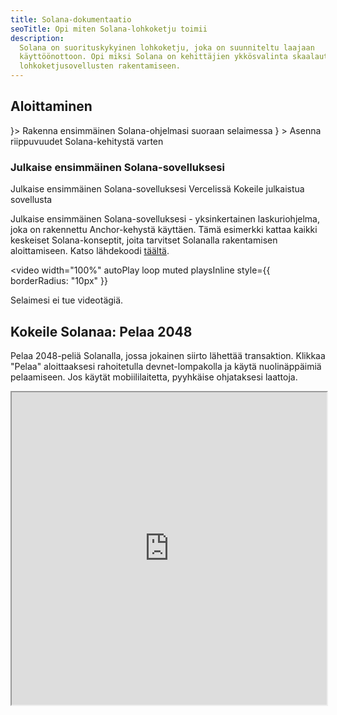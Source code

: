 ```yaml
---
title: Solana-dokumentaatio
seoTitle: Opi miten Solana-lohkoketju toimii
description:
  Solana on suorituskykyinen lohkoketju, joka on suunniteltu laajaan
  käyttöönottoon. Opi miksi Solana on kehittäjien ykkösvalinta skaalautuvien
  lohkoketjusovellusten rakentamiseen.
---
```


## Aloittaminen

<Cards>
  <Card title="Pika-aloitus" href="/docs/intro/quick-start" icon={<Rocket />}>
    Rakenna ensimmäinen Solana-ohjelmasi suoraan selaimessa
  </Card>
  <Card
    title="Asenna paikallinen ympäristö"
    href="/docs/intro/installation"
    icon={<Download />}
  >
    Asenna riippuvuudet Solana-kehitystä varten
  </Card>
</Cards>

### Julkaise ensimmäinen Solana-sovelluksesi

<Cards>
  <Card
    title="Julkaise Vercelissä"
    href="https://vercel.com/new/clone?repository-url=https%3A%2F%2Fgithub.com%2Fsolana-developers%2Fanchor-web3js-nextjs&root-directory=frontend&demo-title=Anchor%20Web3.js%20Next.js%20Demo&demo-description=An%20example%20deployment%20of%20the%20Anchor%20Web3.js%20Next.js%20project.&demo-url=https%3A%2F%2Fanchor-web3js-nextjs.vercel.app%2F&project-name=anchor-web3js-nextjs&repository-name=anchor-web3js-nextjs"
  >
    Julkaise ensimmäinen Solana-sovelluksesi Vercelissä
  </Card>
  <Card
    title="Vercel-esikatselu"
    href="https://anchor-web3js-nextjs-jade.vercel.app/"
  >
    Kokeile julkaistua sovellusta
  </Card>
</Cards>

Julkaise ensimmäinen Solana-sovelluksesi - yksinkertainen laskuriohjelma, joka
on rakennettu Anchor-kehystä käyttäen. Tämä esimerkki kattaa kaikki keskeiset
Solana-konseptit, joita tarvitset Solanalla rakentamisen aloittamiseen. Katso
lähdekoodi [täältä](https://github.com/solana-developers/anchor-web3js-nextjs).

<Accordions>
<Accordion title="Sovelluksen demo">

<video
  width="100%"
  autoPlay
  loop
  muted
  playsInline
  style={{
    borderRadius: "10px"
  }}
>
  <source src="/assets/docs/counter.mp4" type="video/mp4" />
  Selaimesi ei tue videotägiä.
</video>

</Accordion>
</Accordions>

## Kokeile Solanaa: Pelaa 2048

Pelaa 2048-peliä Solanalla, jossa jokainen siirto lähettää transaktion. Klikkaa
"Pelaa" aloittaaksesi rahoitetulla devnet-lompakolla ja käytä nuolinäppäimiä
pelaamiseen. Jos käytät mobiililaitetta, pyyhkäise ohjataksesi laattoja.

<Accordions>
<Accordion title="Pelaa Solana 2048">

<iframe
  src="https://solplay.de/solana-2048/"
  width="100%"
  height="500"
  style={{
    borderRadius: "12px",
    border: "2px solid rgba(0, 0, 0, 0.2)",
    maxWidth: "100%",
    minHeight: "300px",
    aspectRatio: "1"
  }}
  scrolling="no"
/>

</Accordion>
</Accordions>

Kehittäjä: [Jonas](https://x.com/SolPlay_jonas), Solana Foundationin
DevRel-tiimistä.

## Aloita oppiminen

Opi Solana-kehityksen keskeiset konseptit.

<Cards>
  <Card title="Tilit" href="/docs/core/accounts">
    Miten Solana tallentaa tietoa
  </Card>
  <Card title="Maksut Solanassa" href="/docs/core/fees">
    Transaktioiden lähettämisen kustannukset Solanassa
  </Card>
  <Card title="Transaktiot" href="/docs/core/transactions">
    Miten olla vuorovaikutuksessa Solana-verkon kanssa
  </Card>
  <Card title="Ohjelmat" href="/docs/core/programs">
    Smart contractit Solanassa
  </Card>
  <Card title="Programs Derived Address" href="/docs/core/pda">
    Miten luoda deterministisiä osoitteita
  </Card>
  <Card title="Cross Program Invocation" href="/docs/core/cpi">
    Miten kutsua yhtä ohjelmaa toisesta
  </Card>
</Cards>

### Asiakaspuolen kehitys

Jos kehität asiakaspuolella, seuraavat yhteisön kehittämät SDK:t auttavat sinua
olemaan vuorovaikutuksessa verkon kanssa suosituilla ohjelmointikielillä:

| Kieli      | SDK                                                                                                                                         |
| ---------- | ------------------------------------------------------------------------------------------------------------------------------------------- |
| Rust       | [solana_sdk](https://docs.rs/solana-sdk/latest/solana_sdk/)                                                                                 |
| Typescript | [@solana/web3.js](https://github.com/anza-xyz/solana-web3.js)                                                                               |
| Python     | [solders](https://github.com/kevinheavey/solders)                                                                                           |
| Java       | [sava](https://sava.software) tai [solanaj](https://github.com/skynetcap/solanaj) tai [solana4j](https://github.com/LMAX-Exchange/solana4j) |
| C++        | [solcpp](https://github.com/mschneider/solcpp) tai [solana-c](https://github.com/VAR-META-Tech/solana-c-sdk)                                |
| Go         | [solana-go](https://github.com/gagliardetto/solana-go)                                                                                      |
| Kotlin     | [sol4k](https://github.com/sol4k/sol4k) tai [solanaKT](https://github.com/metaplex-foundation/SolanaKT)                                     |
| Dart       | [solana](https://github.com/espresso-cash/espresso-cash-public/tree/master/packages/solana)                                                 |
| C#         | [solnet](https://github.com/bmresearch/Solnet)                                                                                              |
| GdScript   | [godot](https://github.com/Virus-Axel/godot-solana-sdk/)                                                                                    |

## Validatorin ylläpitäminen

Tutustu siihen, mitä Solana-validatorin ylläpitäminen ja verkon turvaaminen
vaatii.

<Cards>
  <Card title="Validatorit" href="https://docs.anza.xyz/validator/anatomy">
    Yksittäiset solmut, jotka turvaavat Solana-verkkoa
  </Card>
  <Card
    title="Järjestelmävaatimukset"
    href="https://docs.anza.xyz/operations/requirements"
  >
    Suositellut laitteistovaatimukset ja validatorin ylläpitämiseen tarvittava
    SOL
  </Card>
  <Card
    title="Validatorin asennus"
    href="https://docs.anza.xyz/operations/setup-a-validator"
  >
    Asenna validator ja yhdistä klusteriin ensimmäistä kertaa
  </Card>
</Cards>

## Tuen saaminen

Saa apua Solana-yhteisöltä
[Solana StackExchange](https://solana.stackexchange.com) -sivustolla.
